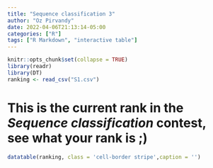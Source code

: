```yaml
---
title: "Sequence classification 3"
author: "Oz Pirvandy"
date: 2022-04-06T21:13:14-05:00
categories: ["R"]
tags: ["R Markdown", "interactive table"]
---
```


```r
knitr::opts_chunk$set(collapse = TRUE)
library(readr)
library(DT)
ranking <- read_csv("S1.csv")
```

# This is the current rank in the *Sequence classification* contest, see what your rank is ;)



```r
datatable(ranking, class = 'cell-border stripe',caption = '')
```


